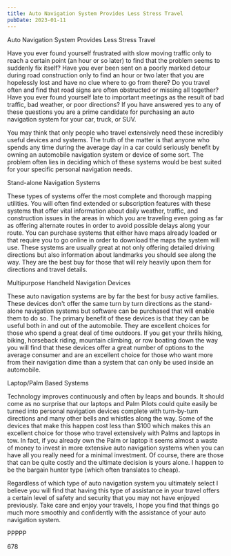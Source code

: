 ```yaml
---
title: Auto Navigation System Provides Less Stress Travel
pubDate: 2023-01-11
---
```


Auto Navigation System Provides Less Stress Travel

Have you ever found yourself frustrated with slow moving traffic only to reach a certain point (an hour or so later) to find that the problem seems to suddenly fix itself? Have you ever been sent on a poorly marked detour during road construction only to find an hour or two later that you are hopelessly lost and have no clue where to go from there? Do you travel often and find that road signs are often obstructed or missing all together? Have you ever found yourself late to important meetings as the result of bad traffic, bad weather, or poor directions? If you have answered yes to any of these questions you are a prime candidate for purchasing an auto navigation system for your car, truck, or SUV.

You may think that only people who travel extensively need these incredibly useful devices and systems. The truth of the matter is that anyone who spends any time during the average day in a car could seriously benefit by owning an automobile navigation system or device of some sort. The problem often lies in deciding which of these systems would be best suited for your specific personal navigation needs. 

Stand-alone Navigation Systems

These types of systems offer the most complete and thorough mapping utilities. You will often find extended or subscription features with these systems that offer vital information about daily weather, traffic, and construction issues in the areas in which you are traveling even going as far as offering alternate routes in order to avoid possible delays along your route. You can purchase systems that either have maps already loaded or that require you to go online in order to download the maps the system will use. These systems are usually great at not only offering detailed driving directions but also information about landmarks you should see along the way. They are the best buy for those that will rely heavily upon them for directions and travel details.

Multipurpose Handheld Navigation Devices

These auto navigation systems are by far the best for busy active families. These devices don't offer the same turn by turn directions as the stand-alone navigation systems but software can be purchased that will enable them to do so. The primary benefit of these devices is that they can be useful both in and out of the automobile. They are excellent choices for those who spend a great deal of time outdoors. If you get your thrills hiking, biking, horseback riding, mountain climbing, or row boating down the way you will find that these devices offer a great number of options to the average consumer and are an excellent choice for those who want more from their navigation dime than a system that can only be used inside an automobile.

Laptop/Palm Based Systems

Technology improves continuously and often by leaps and bounds. It should come as no surprise that our laptops and Palm Pilots could quite easily be turned into personal navigation devices complete with turn-by-turn directions and many other bells and whistles along the way. Some of the devices that make this happen cost less than $100 which makes this an excellent choice for those who travel extensively with Palms and laptops in tow.  In fact, if you already own the Palm or laptop it seems almost a waste of money to invest in more extensive auto navigation systems when you can have all you really need for a minimal investment. Of course, there are those that can be quite costly and the ultimate decision is yours alone. I happen to be the bargain hunter type (which often translates to cheap).

Regardless of which type of auto navigation system you ultimately select I believe you will find that having this type of assistance in your travel offers a certain level of safety and security that you may not have enjoyed previously. Take care and enjoy your travels, I hope you find that things go much more smoothly and confidently with the assistance of your auto navigation system.

PPPPP

678